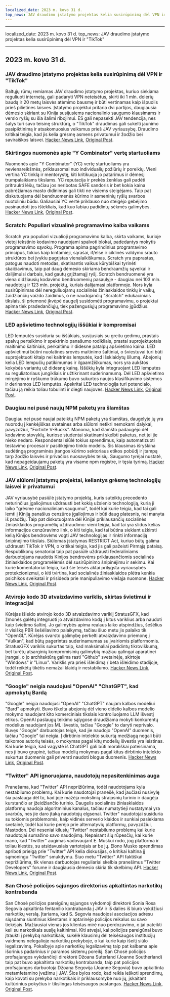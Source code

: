 ```yaml
---
localized_date: 2023 m. kovo 31 d.
top_news: JAV draudimo įstatymo projektas kelia susirūpinimą dėl VPN ir "TikTok"
---
```


---

localized_date: 2023 m. kovo 31 d.
top_news: JAV draudimo įstatymo projektas kelia susirūpinimą dėl VPN ir "TikTok"

---



<CallToAction />

<Steps>

## 2023 m. kovo 31 d.

### JAV draudimo įstatymo projektas kelia susirūpinimą dėl VPN ir "TikTok"

Baltųjų rūmų remiamas JAV draudimo įstatymo projektas, kuriuo siekiama reguliuoti internetą, gali padaryti VPN neteisėtus, skirti iki 1 mln. dolerių baudą ir 20 metų laisvės atėmimo bausmę ir būti vertinamas kaip išpuolis prieš pilietines laisves. Įstatymo projektui pritaria dvi partijos, daugiausia dėmesio skiriant su Kinija susijusiems nacionalinio saugumo klausimams ir verslo ryšių su šia šalimi ribojimui. ES gali nepasekti JAV tendencija, nes šalys turi savo teisinę struktūrą, o "TikTok" draudimas gali sukelti jaunimo pasipiktinimą ir atsakomuosius veiksmus prieš JAV vyriausybę. Draudimo kritikai teigia, kad jis kelia grėsmę asmens privatumui ir žodžio bei saviraiškos laisvei.
[Hacker News Link](http://news.ycombinator.com/item?id=35366955), [Original Post](https://www.youtube.com/watch?v=FWQGA_n5Z4M).

### Skirtingos nuomonės apie "Y Combinator" vertę startuoliams

Nuomonės apie "Y Combinator" (YC) vertę startuoliams yra nevienareikšmės, priklausomai nuo individualių požiūrių ir poreikių. Vieni vertina YC tinklą ir mentorystę, kiti kritikuoja jo patarimus ir dėmesį trumpalaikiams tikslams. YC reputacija ir prekės ženklas gali padėti pritraukti lėšų, tačiau jos neribotas SAFE sandoris ir bet kokia kaina pabrėžiamas masto didinimas gali tikti ne visiems steigėjams. Taip pat diskutuojama dėl bendruomenės kūrimo ir asmeninių ryšių svarbos nuotoliniu būdu. Galiausiai YC vertė priklauso nuo steigėjo gebėjimo pasinaudoti jos ištekliais, kad kuo labiau padidintų sėkmės galimybes.
[Hacker News Link](http://news.ycombinator.com/item?id=35373019), [Original Post](https://acecreamu.substack.com/p/is-y-combinator-worth-the-money).

### Scratch: Populiari vizualinė programavimo kalba vaikams

Scratch yra populiari vizualioji programavimo kalba, skirta vaikams, kurioje vietoj tekstinio kodavimo naudojami spalvoti blokai, padedantys mokytis programavimo sąvokų. Programa apima pagrindinius programavimo principus, tokius kaip kintamieji, sąrašai, if/else ir ciklinės valdymo srauto struktūros bei įvykiu pagrįstas vienalaikiškumas. Scratch yra paprastas, patogus naudoti metodas, skatinantis vaikus kūrybiškai tyrinėti skaičiavimus, taip pat daug dėmesio skiriama bendraamžių sąveikai ir dalijimuisi darbais, kad gautų grįžtamąjį ryšį. Scratch bendruomenė yra viena didžiausių kodavimo bendruomenių pasaulyje - daugiau nei 103 mln. naudotojų ir 123 mln. projektų, kuriais dalijamasi platformoje. Nors kyla susirūpinimas dėl nereguliuojamų socialinės žiniasklaidos tinklų ir vaikų, žaidžiančių vaizdo žaidimus, o ne naudojančių "Scratch" edukaciniais tikslais, ši priemonė įkvėpė daugelį susidomėti programavimu, o projektai apima tiek pradedančiųjų, tiek pažengusiųjų programavimo įgūdžius.
[Hacker News Link](http://news.ycombinator.com/item?id=35373052), [Original Post](https://scratch.mit.edu/about).

### LED apšvietimo technologijų iššūkiai ir kompromisai

LED lemputės susiduria su iššūkiais, susijusiais su greitu gedimu, prastais spalvų perteikimo ir spektrinio panašumo rodikliais, prastai suprojektuotais maitinimo šaltiniais, perkaitimu ir didesne patalpų apšvietimo kaina. LED apšvietimui būtini nuolatinės srovės maitinimo šaltiniai, o šviestuvai turi būti suprojektuoti kitaip nei kaitrinės lemputės, kad išsklaidytų šilumą. Abejonių kelia LED lempučių patikimumas ir ilgaamžiškumas, nors yra aukštos kokybės variantų už didesnę kainą. Iššūkių kyla integruojant LED lemputes su reguliatoriaus jungikliais ir užtikrinant suderinamumą. Dėl LED apšvietimo mirgėjimo ir ryškumo trūkumo buvo sukurtos naujos klasifikavimo sistemos ir derinamos LED lemputės. Apskritai LED technologija turi potencialo, tačiau ją reikia toliau tobulinti ir diegti naujoves.
[Hacker News Link](http://news.ycombinator.com/item?id=35371750), [Original Post](https://nymag.com/strategist/article/led-light-bulbs-investigation.html).

### Daugiau nei pusė naujų NPM paketų yra šlamštas

Daugiau nei pusė naujai pateiktų NPM paketų yra šlamštas, daugelyje jų yra nuorodų į kenkėjiškas svetaines arba siūlomi netikri nemokami dalykai, pavyzdžiui, "Fortnite V-Bucks". Manoma, kad šlamšto padaugėjo dėl kodavimo stovyklų, kuriose studentai skatinami skelbti paketus, net jei jie nieko nedaro. Respondentai siūlė tokius sprendimus, kaip automatizuoti testavimo procesai ir pasitikėjimo tinklo modelis. Šis klausimas išryškina sudėtingą programinės įrangos kūrimo sektoriaus etikos pobūdį ir įtampą tarp žodžio laisvės ir privačios nuosavybės teisių. Saugumo tyrėjai nustatė, kad nepageidaujamų paketų yra visame npm registre, ir tęsia tyrimą.
[Hacker News Link](http://news.ycombinator.com/item?id=35370728), [Original Post](https://blog.sandworm.dev/one-in-two-new-npm-packages-is-seo-spam-right-now).

### JAV siūlomi įstatymų projektai, keliantys grėsmę technologijų laisvei ir privatumui

JAV vyriausybė pasiūlė įstatymo projektą, kuris suteiktų precedento neturinčius įgaliojimus uždrausti bet kokią užsienio technologiją, kurią ji laiko "grėsme nacionaliniam saugumui", todėl kai kurie teigia, kad tai gali lemti į Kiniją panašius cenzūros įgaliojimus ir būti daug platesnis, nei manyta iš pradžių. Taip pat diskutuojama dėl Kinijai priklausančių socialinės žiniasklaidos programėlių uždraudimo: vieni teigia, kad tai yra slidus kelias informacijos cenzūravimo link, o kiti teigia, kad tai būtina siekiant užkirsti kelią Kinijos bendrovėms vogti JAV technologijas ir rinkti informaciją šnipinėjimo tikslais. Siūlomas įstatymas RESTRICT Act, kuriuo būtų galima uždrausti TikTok ir VPN, o kritikai teigia, kad jis gali pažeisti Pirmąją pataisą. Respublikonų senatoriai taip pat pasiūlė uždrausti federaliniams darbuotojams naudotis Kinijos bendrovėms priklausančiomis socialinės žiniasklaidos programėlėmis dėl susirūpinimo šnipinėjimu ir sekimu. Kai kurie komentatoriai teigia, kad šie teisės aktai prilygsta vyriausybės protekcionizmui, o kiti tvirtina, kad socialinės žiniasklaidos plėtra kenkia psichikos sveikatai ir prisideda prie manipuliavimo viešąja nuomone.
[Hacker News Link](http://news.ycombinator.com/item?id=35369075), [Original Post](https://www.vice.com/en/article/4a3ddb/restrict-act-insanely-broad-ban-tiktok-vpns).

### Atvirojo kodo 3D atvaizdavimo variklis, skirtas švietimui ir integracijai

Kūrėjas išleido atvirojo kodo 3D atvaizdavimo variklį StratusGFX, kad žmonės galėtų integruoti jo atvaizdavimo kodą į kitus variklius arba naudoti kaip švietimo šaltinį. Jo galimybės apima realaus laiko atspindžius, šešėlius ir visišką PBR šešėliavimo palaikymą, tačiau šiuo metu jis palaiko tik "OpenGL". Kūrėjas svarsto galimybę perkelti atvaizdavimo priemonę į "Vulkan", kad būtų pagerintas suderinamumas su įvairiomis platformomis. StratusGFX variklis sukurtas taip, kad maksimaliai padidintų tikroviškumą, bet turėtų atsarginių kompromisinių galimybių mažiau galingai aparatinei įrangai, o jo architektūrą galima rasti "Github" svetainėje, skirtoje "Windows" ir "Linux". Variklis yra prieš išleidimą / beta išleidimo stadijoje, todėl reikėtų tikėtis nemažai klaidų ir nestabilumo.
[Hacker News Link](http://news.ycombinator.com/item?id=35370284), [Original Post](https://github.com/KTStephano/StratusGFX).

### "Google" neigia naudojusi "OpenAI" "ChatGPT", kad apmokytų Bardą

"Google" neigia naudojusi "OpenAI" "ChatGPT" naujam kalbos modeliui "Bard" apmokyti. Buvo iškelta abejonių dėl vieno didelio kalbos modelio mokymo naudojant kito komerciniais tikslais kontroliuojamo LLM išvestį etikos. OpenAI paslaugų teikimo sąlygose draudžiama mokyti konkurentų modelius naudojant jos ML išvestis, tačiau "Google" to daryti neprivalo. Buvęs "Google" darbuotojas teigė, kad jie naudojo "OpenAI" duomenis, tačiau "Google" tai neigia. Į dirbtinio intelekto sukurtą medžiagą negali būti taikomos autorių teisės, o mokymas pagal kitų modelių išvestis yra leistinas. Kai kurie teigia, kad vagystė iš ChatGPT gali būti morališkai pateisinama, nes ji buvo grupinė, tačiau modelių mokymas pagal kitus dirbtinio intelekto sukurtus duomenis gali priversti naudoti blogus duomenis.
[Hacker News Link](http://news.ycombinator.com/item?id=35370915), [Original Post](https://twitter.com/steventey/status/1641267979399704576).

### "Twitter" API ignoruojama, naudotojų nepasitenkinimas auga

Pranešama, kad "Twitter" API neprižiūrima, todėl naudotojams kyla nestabilumo problemų. Kai kurie naudotojai pranešė, kad jaučiasi nusivylę šia paslauga dėl to, kad joje mažėja mokslinių straipsnių turinio ir daugėja kurstančio ar įžeidžiančio turinio. Daugelis socialinės žiniasklaidos platformų naudoja algoritminius kanalus, tačiau numatytieji nustatymai yra svarbūs, nes jie daro įtaką naudotojų elgsenai. Twitter" naudotojai susiduria su tokiomis problemomis, kaip vidinės serverio klaidos ir sunkiai pasiekiama svetainė, todėl kai kurie perėjo prie alternatyvių platformų, pavyzdžiui, Mastodon. Dėl neseniai kilusių "Twitter" nestabilumo problemų kai kurie naudotojai sumažino savo naudojimą. Nepaisant šių rūpesčių, kai kurie mano, kad "Twitter" augimas vadovaujant E. Muskui rodo, jog platforma ir toliau klestės, su atsidavusiais vartotojais ar be jų. Elono Musko sprendimas apriboti prieigą prie "Twitter" API kelia diskusijas, o kritikai kaltina jį sąmoningu "Twitter" smukdymu. Šiuo metu "Twitter" API faktiškai neprižiūrima, tik vienas darbuotojas reguliariai skelbia pranešimus "Twitter Developers" forume ir daugiausia dėmesio skiria tik skelbimų API.
[Hacker News Link](http://news.ycombinator.com/item?id=35370152), [Original Post](https://snarfed.org/the-twitter-api-is-now-effectively-unmaintained).

### San Chosė policijos sąjungos direktorius apkaltintas narkotikų kontrabanda

San Chosė policijos pareigūnų sąjungos vykdomoji direktorė Sonia Rosa Segovia apkaltinta fentanilio kontrabanda į JAV ir iš dalies iš biuro vykdžiusi narkotikų verslą. Įtariama, kad S. Segovia naudojosi asociacijos adresu siųsdama siuntinius klientams ir aptarinėjo policijos reikalus su savo tiekėjais. Mažiausiai vienas jos klientas mirė nuo perdozavimo, o jai pateikti keli su narkotikais susiję kaltinimai. Kiti atvejai, kai policijos pareigūnai buvo įtraukti į prekybą narkotikais, sukėlė klausimų dėl teisėsaugos institucijų vaidmens nelegalioje narkotikų prekyboje, o kai kurie kaip išeitį siūlo legalizavimą. Pokalbyje apie narkotikų legalizavimą taip pat kalbama apie išorinius padarinius ir paramos sistemų poreikį. San Chosė policijos profsąjungos vykdančioji direktorė Džoana Suterland (Joanne Southerland) taip pat buvo apkaltinta narkotikų kontrabanda, taip pat policijos profsąjungos darbuotoja Džoana Segovija (Joanne Segovia) buvo apkaltinta metamfetamino įvežimu į JAV. Šios bylos rodo, kad reikia ieškoti sprendimų, kaip kovoti su prekyba narkotikais ir priklausomybe nuo jų, įskaitant kultūrinius pokyčius ir tikslingas teisėsaugos pastangas.
[Hacker News Link](http://news.ycombinator.com/item?id=35376488), [Original Post](https://www.washingtonexaminer.com/news/crime/san-jose-police-union-director-smuggle-fentanyl-charge).

</Steps>
